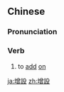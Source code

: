 {{also|増設|增设}}
==Chinese==
{{zh-forms|s=增设}}

===Pronunciation===
{{zh-pron
|m=zēngshè
|c=zang1 cit3
|mn=qz:chng-siat/xm,zz:cheng-siat
|cat=v
}}

===Verb===
{{zh-verb}}

# {{lb|zh|Advanced Mandarin}} to [[add]] [[on]]

[[ja:增設]]
[[zh:增設]]